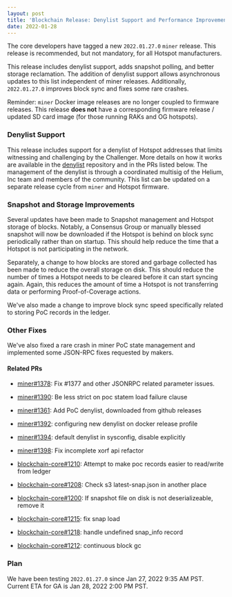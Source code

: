 ```yaml
---
layout: post
title: 'Blockchain Release: Denylist Support and Performance Improvements'
date: 2022-01-28
---
```


The core developers have tagged a new `2022.01.27.0` `miner` release. This release is recommended,
but not mandatory, for all Hotspot manufacturers.

This release includes denylist support, adds snapshot polling, and better storage reclamation. The
addition of denylist support allows asynchronous updates to this list independent of miner releases.
Additionally, `2022.01.27.0` improves block sync and fixes some rare crashes.

Reminder: `miner` Docker image releases are no longer coupled to firmware releases. This release
**does not** have a corresponding firmware release / updated SD card image (for those running RAKs
and OG hotspots).

### Denylist Support

This release includes support for a denylist of Hotspot addresses that limits witnessing and
challenging by the Challenger. More details on how it works are available in the
[denylist](https://github.com/helium/denylist) repository and in the PRs listed below. The
management of the denylist is through a coordinated multisig of the Helium, Inc team and members of
the community. This list can be updated on a separate release cycle from `miner` and Hotspot
firmware.

### Snapshot and Storage Improvements

Several updates have been made to Snapshot management and Hotspot storage of blocks. Notably, a
Consensus Group or manually blessed snapshot will now be downloaded if the Hotspot is behind on
block sync periodically rather than on startup. This should help reduce the time that a Hotspot is
not participating in the network.

Separately, a change to how blocks are stored and garbage collected has been made to reduce the
overall storage on disk. This should reduce the number of times a Hotspot needs to be cleared before
it can start syncing again. Again, this reduces the amount of time a Hotspot is not transferring
data or performing Proof-of-Coverage actions.

We've also made a change to improve block sync speed specifically related to storing PoC records in
the ledger.

### Other Fixes

We've also fixed a rare crash in miner PoC state management and implemented some JSON-RPC fixes
requested by makers.

#### Related PRs

- [miner#1378](https://github.com/helium/miner/pull/1378): Fix #1377 and other JSONRPC related
  parameter issues. <!-- helium/jsc/fix-jsonrpc-optional-params -->
- [miner#1390](https://github.com/helium/miner/pull/1390): Be less strict on poc statem load failure
  clause <!-- helium/adt/avoid-poc-statem-crash -->
- [miner#1361](https://github.com/helium/miner/pull/1361): Add PoC denylist, downloaded from github
  releases <!-- helium/adt/poc-banlist -->
- [miner#1392](https://github.com/helium/miner/pull/1392): configuring new denylist on docker
  release profile <!-- helium/jg/enable_denylist -->
- [miner#1394](https://github.com/helium/miner/pull/1394): default denylist in sysconfig, disable
  explicitly <!-- helium/jg/denylist_config_to_main_sysconfig -->
- [miner#1398](https://github.com/helium/miner/pull/1398): Fix incomplete xorf api refactor
  <!-- helium/adt/fix-xorf-api -->

- [blockchain-core#1210](https://github.com/helium/blockchain-core/pull/1210): Attempt to make poc
  records easier to read/write from ledger <!-- helium/adt/poc-ledger-optimization -->
- [blockchain-core#1208](https://github.com/helium/blockchain-core/pull/1208): Check s3
  latest-snap.json in another place <!-- helium/adt/check-s3-snap-more-places -->
- [blockchain-core#1200](https://github.com/helium/blockchain-core/pull/1200): If snapshot file on
  disk is not deserializeable, remove it <!-- helium/adt/remove-corrupted-disk-snapshot -->
- [blockchain-core#1215](https://github.com/helium/blockchain-core/pull/1215): fix snap load
  <!-- helium/pevm/fix-snap-load -->
- [blockchain-core#1218](https://github.com/helium/blockchain-core/pull/1218): handle undefined
  snap_info record <!-- helium/jg/snap_loading_etag_fix -->
- [blockchain-core#1212](https://github.com/helium/blockchain-core/pull/1212): continuous block gc
  <!-- helium/adt/continuous-gc -->

### Plan

We have been testing `2022.01.27.0` since Jan 27, 2022 9:35 AM PST. Current ETA for GA is Jan 28,
2022 2:00 PM PST.
